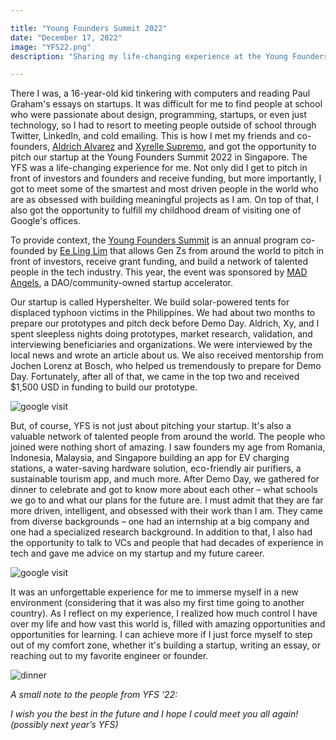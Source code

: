 ```yaml
---

title: "Young Founders Summit 2022"
date: "December 17, 2022"
image: "YFS22.png"
description: "Sharing my life-changing experience at the Young Founders Summit, where I had the opportunity to meet some of the most talented founders in the world and received funding for our startup, Hypershelter."

---
```


<ImgText text="Me, Aldrich, and Xyrelle pitching our startup at demo day" />

There I was, a 16-year-old kid tinkering with computers and reading Paul Graham's essays on startups. It was difficult for me to find people at school who were passionate about design, programming, startups, or even just technology, so I had to resort to meeting people outside of school through Twitter, LinkedIn, and cold emailing. This is how I met my friends and co-founders, <a href="https://www.aldrichalvarez.com/" target="_blank">Aldrich Alvarez</a> and <a href="https://www.linkedin.com/in/xyrelle-supremo-6b9797218/" target="_blank">Xyrelle Supremo</a>, and got the opportunity to pitch our startup at the Young Founders Summit 2022 in Singapore. The YFS was a life-changing experience for me. Not only did I get to pitch in front of investors and founders and receive funding, but more importantly, I got to meet some of the smartest and most driven people in the world who are as obsessed with building meaningful projects as I am. On top of that, I also got the opportunity to fulfill my childhood dream of visiting one of Google's offices.

To provide context, the <a href="https://www.smarterme.sg/yfs" target="_blank">Young Founders Summit</a> is an annual program co-founded by <a href="https://sg.linkedin.com/in/ee-ling-lim?original_referer=" target="_blank">Ee Ling Lim</a> that allows Gen Zs from around the world to pitch in front of investors, receive grant funding, and build a network of talented people in the tech industry. This year, the event was sponsored by <a href="https://madangels.xyz/" target="_blank">MAD Angels</a>, a DAO/community-owned startup accelerator.

Our startup is called Hypershelter. We build solar-powered tents for displaced typhoon victims in the Philippines. We had about two months to prepare our prototypes and pitch deck before Demo Day. Aldrich, Xy, and I spent sleepless nights doing prototypes, market research, validation, and interviewing beneficiaries and organizations. We were interviewed by the local news and wrote an article about us. We also received mentorship from Jochen Lorenz at Bosch, who helped us tremendously to prepare for Demo Day. Fortunately, after all of that, we came in the top two and received $1,500 USD in funding to build our prototype.

<Zoom>
<Image
    alt="google visit"
    src="/images/meta/blogimg/lol.jpeg"
    width={1536}
    height={2048}
/>
</Zoom>
<ImgText text="selfie at an elavator at Google" />

But, of course, YFS is not just about pitching your startup. It's also a valuable network of talented people from around the world. The people who joined were nothing short of amazing. I saw founders my age from Romania, Indonesia, Malaysia, and Singapore building an app for EV charging stations, a water-saving hardware solution, eco-friendly air purifiers, a sustainable tourism app, and much more. After Demo Day, we gathered for dinner to celebrate and got to know more about each other – what schools we go to and what our plans for the future are. I must admit that they are far more driven, intelligent, and obsessed with their work than I am. They came from diverse backgrounds – one had an internship at a big company and one had a specialized research background. In addition to that, I also had the opportunity to talk to VCs and people that had decades of experience in tech and gave me advice on my startup and my future career.

<Zoom>
<Image
    alt="google visit"
    src="/images/meta/blogimg/googlepic.jpeg"
    width={4000}
    height={3000}
/>
</Zoom>
<ImgText text="some more photos from Google" />

It was an unforgettable experience for me to immerse myself in a new environment (considering that it was also my first time going to another country). As I reflect on my experience, I realized how much control I have over my life and how vast this world is, filled with amazing opportunities and opportunities for learning. I can achieve more if I just force myself to step out of my comfort zone, whether it's building a startup, writing an essay, or reaching out to my favorite engineer or founder.

<Zoom>
<Image
    alt="dinner"
    src="/images/meta/blogimg/dinner.png"
    width={1946}
    height={1532}
/>
</Zoom>

<ImgText text="networking dinner" />

_A small note to the people from YFS ‘22:_

_I wish you the best in the future and I hope I could meet you all again! (possibly next year’s YFS)_
